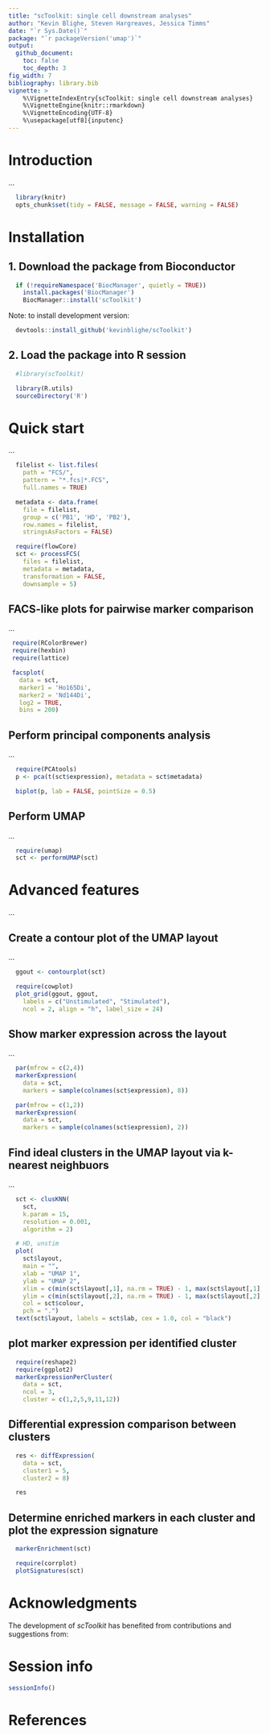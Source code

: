 ---
title: "scToolkit: single cell downstream analyses"
author: "Kevin Blighe, Steven Hargreaves, Jessica Timms"
date: "`r Sys.Date()`"
package: "`r packageVersion('umap')`"
output:
  github_document:
    toc: false
    toc_depth: 3
fig_width: 7
bibliography: library.bib
vignette: >
    %\VignetteIndexEntry{scToolkit: single cell downstream analyses}
    %\VignetteEngine{knitr::rmarkdown}
    %\VignetteEncoding{UTF-8}
    %\usepackage[utf8]{inputenc}
---

# Introduction

...

```{r, echo=FALSE}

  library(knitr)
  opts_chunk$set(tidy = FALSE, message = FALSE, warning = FALSE)

```

# Installation

## 1. Download the package from Bioconductor

```{r getPackage, eval=FALSE}

  if (!requireNamespace('BiocManager', quietly = TRUE))
    install.packages('BiocManager')
    BiocManager::install('scToolkit')

```

Note: to install development version:

```{r getPackageDevel, eval=FALSE}

  devtools::install_github('kevinblighe/scToolkit')

```

## 2. Load the package into R session

```{r Load, message=FALSE}

  #library(scToolkit)

  library(R.utils)
  sourceDirectory('R')

```


# Quick start

...

```{r}

  filelist <- list.files(
    path = "FCS/",
    pattern = "*.fcs|*.FCS",
    full.names = TRUE)

  metadata <- data.frame(
    file = filelist,
    group = c('PB1', 'HD', 'PB2'),
    row.names = filelist,
    stringsAsFactors = FALSE)

  require(flowCore)
  sct <- processFCS(
    files = filelist,
    metadata = metadata,
    transformation = FALSE,
    downsample = 5)

```

## FACS-like plots for pairwise marker comparison 

...

```{r ex1, fig.height = 8.5, fig.width = 7, fig.cap = "..."}

 require(RColorBrewer)
 require(hexbin)
 require(lattice)

 facsplot(
   data = sct,
   marker1 = 'Ho165Di',
   marker2 = 'Nd144Di',
   log2 = TRUE,
   bins = 200)

```

## Perform principal components analysis

...

```{r ex2, fig.height = 7, fig.width = 7, fig.cap = "..."}

  require(PCAtools)
  p <- pca(t(sct$expression), metadata = sct$metadata)

  biplot(p, lab = FALSE, pointSize = 0.5)

```

## Perform UMAP

...

```{r}

  require(umap)
  sct <- performUMAP(sct)

```

# Advanced features

...

## Create a contour plot of the UMAP layout

...

```{r ex3, fig.height = 8.5, fig.width = 18, fig.cap = "..."}

  ggout <- contourplot(sct)

  require(cowplot)
  plot_grid(ggout, ggout,
    labels = c("Unstimulated", "Stimulated"),
    ncol = 2, align = "h", label_size = 24)

```

## Show marker expression across the layout

...


```{r ex4, fig.height = 12, fig.width = 24, fig.cap = "..."}

  par(mfrow = c(2,4))
  markerExpression(
    data = sct,
    markers = sample(colnames(sct$expression), 8))

```

```{r ex5, fig.height = 7, fig.width = 14, fig.cap = "..."}

  par(mfrow = c(1,2))
  markerExpression(
    data = sct,
    markers = sample(colnames(sct$expression), 2))

```


## Find ideal clusters in the UMAP layout via k-nearest neighbuors

...  

```{r ex6, fig.height = 7, fig.width = 7, fig.cap = "..."}

  sct <- clusKNN(
    sct,
    k.param = 15,
    resolution = 0.001,
    algorithm = 2)

  # HD, unstim
  plot(
    sct$layout,
    main = "",
    xlab = "UMAP 1",
    ylab = "UMAP 2",
    xlim = c(min(sct$layout[,1], na.rm = TRUE) - 1, max(sct$layout[,1], na.rm = TRUE) + 1),
    ylim = c(min(sct$layout[,2], na.rm = TRUE) - 1, max(sct$layout[,2], na.rm = TRUE) + 1),
    col = sct$colour,
    pch = ".")
  text(sct$layout, labels = sct$lab, cex = 1.0, col = "black")


```

## plot marker expression per identified cluster

```{r ex7, fig.height = 14, fig.width = 32, fig.cap = ""}

  require(reshape2)
  require(ggplot2)
  markerExpressionPerCluster(
    data = sct,
    ncol = 3,
    cluster = c(1,2,5,9,11,12))

```

## Differential expression comparison between clusters

```{r}

  res <- diffExpression(
    data = sct,
    cluster1 = 5,
    cluster2 = 8)

  res

```

## Determine enriched markers in each cluster and plot the expression signature

```{r}

  markerEnrichment(sct)

```

```{r ex8, fig.height = 10, fig.width = 16, fig.cap = ""}

  require(corrplot)
  plotSignatures(sct)

```

# Acknowledgments

The development of *scToolkit* has benefited from contributions
and suggestions from:

# Session info

```{r}

sessionInfo()

```

# References
